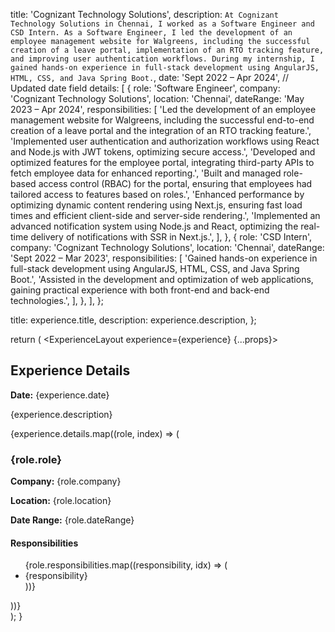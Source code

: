 
  title: 'Cognizant Technology Solutions',
  description: `At Cognizant Technology Solutions in Chennai, I worked as a Software Engineer and CSD Intern. As a Software Engineer, I led the development of an employee management website for Walgreens, including the successful creation of a leave portal, implementation of an RTO tracking feature, and improving user authentication workflows. During my internship, I gained hands-on experience in full-stack development using AngularJS, HTML, CSS, and Java Spring Boot.`,
  date: 'Sept 2022 – Apr 2024', // Updated date field
  details: [
    {
      role: 'Software Engineer',
      company: 'Cognizant Technology Solutions',
      location: 'Chennai',
      dateRange: 'May 2023 – Apr 2024',
      responsibilities: [
        'Led the development of an employee management website for Walgreens, including the successful end-to-end creation of a leave portal and the integration of an RTO tracking feature.',
        'Implemented user authentication and authorization workflows using React and Node.js with JWT tokens, optimizing secure access.',
        'Developed and optimized features for the employee portal, integrating third-party APIs to fetch employee data for enhanced reporting.',
        'Built and managed role-based access control (RBAC) for the portal, ensuring that employees had tailored access to features based on roles.',
        'Enhanced performance by optimizing dynamic content rendering using Next.js, ensuring fast load times and efficient client-side and server-side rendering.',
        'Implemented an advanced notification system using Node.js and React, optimizing the real-time delivery of notifications with SSR in Next.js.',
      ],
    },
    {
      role: 'CSD Intern',
      company: 'Cognizant Technology Solutions',
      location: 'Chennai',
      dateRange: 'Sept 2022 – Mar 2023',
      responsibilities: [
        'Gained hands-on experience in full-stack development using AngularJS, HTML, CSS, and Java Spring Boot.',
        'Assisted in the development and optimization of web applications, gaining practical experience with both front-end and back-end technologies.',
      ],
    },
  ],
};

  title: experience.title,
  description: experience.description,
};

  return (
    <ExperienceLayout experience={experience} {...props}>
      <section>
        <h2>Experience Details</h2>
        <p>
          <strong>Date:</strong> {experience.date}
        </p>
        <p>{experience.description}</p>
        {experience.details.map((role, index) => (
          <div key={index}>
            <h3>{role.role}</h3>
            <p>
              <strong>Company:</strong> {role.company}
            </p>
            <p>
              <strong>Location:</strong> {role.location}
            </p>
            <p>
              <strong>Date Range:</strong> {role.dateRange}
            </p>
            <h4>Responsibilities</h4>
            <ul>
              {role.responsibilities.map((responsibility, idx) => (
                <li key={idx}>{responsibility}</li>
              ))}
            </ul>
          </div>
        ))}
      </section>
    </ExperienceLayout>
  );
}
